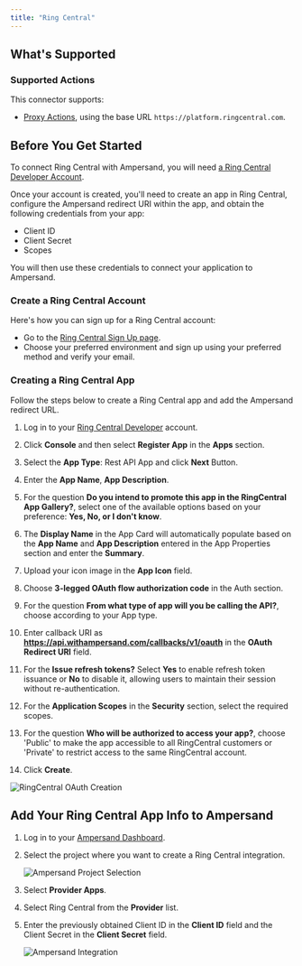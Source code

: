 ```yaml
---
title: "Ring Central"
---
```


## What's Supported

### Supported Actions

This connector supports:
- [Proxy Actions](/define-integrations/proxy-actions), using the base URL `https://platform.ringcentral.com`.

## Before You Get Started

To connect Ring Central with Ampersand, you will need [a Ring Central Developer Account](https://developers.ringcentral.com/sign-up).

Once your account is created, you'll need to create an app in Ring Central, configure the Ampersand redirect URI within the app, and obtain the following credentials from your app:

- Client ID
- Client Secret
- Scopes

You will then use these credentials to connect your application to Ampersand.

### Create a Ring Central Account

Here's how you can sign up for a Ring Central account:

- Go to the [Ring Central Sign Up page](https://developers.ringcentral.com/sign-up).
- Choose your preferred environment and sign up using your preferred method and verify your email.

### Creating a Ring Central App

Follow the steps below to create a Ring Central app and add the Ampersand redirect URL.

1. Log in to your [Ring Central Developer](https://developers.ringcentral.com/login) account.

2. Click **Console** and then select **Register App** in the **Apps** section.

3. Select the **App Type**: Rest API App and click **Next** Button.

4. Enter the **App Name**, **App Description**.

5. For the question **Do you intend to promote this app in the RingCentral App Gallery?**, select one of the available options based on your preference: **Yes, No, or I don't know**.

6. The **Display Name** in the App Card will automatically populate based on the **App Name** and **App Description** entered in the App Properties section and enter the **Summary**.

7. Upload your icon image in the **App Icon** field.

8. Choose **3-legged OAuth flow authorization code** in the Auth section.

9. For the question **From what type of app will you be calling the API?**, choose according to your App type.

10. Enter callback URI as **https://api.withampersand.com/callbacks/v1/oauth** in the **OAuth Redirect URI** field.

11. For the **Issue refresh tokens?** Select **Yes** to enable refresh token issuance or **No** to disable it, allowing users to maintain their session without re-authentication.

12. For the **Application Scopes** in the **Security** section, select the required scopes.

13. For the question **Who will be authorized to access your app?**, choose 'Public' to make the app accessible to all RingCentral customers or 'Private' to restrict access to the same RingCentral account.

14. Click **Create**.

   ![RingCentral OAuth Creation](/images/provider-guides/ringCentral_OAuth.gif)

## Add Your Ring Central App Info to Ampersand

1. Log in to your [Ampersand Dashboard](https://dashboard.withampersand.com).

2. Select the project where you want to create a Ring Central integration.

   ![Ampersand Project Selection](/images/provider-guides/31a6a12-Ampersand.png)

3. Select **Provider Apps**.  

4. Select Ring Central from the **Provider** list.

5. Enter the previously obtained Client ID in the **Client ID** field and the Client Secret in the **Client Secret** field.

   ![Ampersand Integration](/images/provider-guides/ringCentral.gif)

